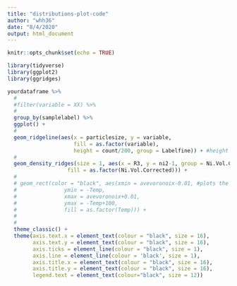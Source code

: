 ```yaml
---
title: "distributions-plot-code"
author: "whh36"
date: "8/4/2020"
output: html_document
---
```


```r
knitr::opts_chunk$set(echo = TRUE)
```

```r
library(tidyverse)
library(ggplot2)
library(ggridges)
```

```r

yourdataframe %>%
  #
  #filter(variable = XX) %>%
  #
  group_by(samplelabel) %>%
  ggplot() +
  #
  geom_ridgeline(aes(x = particlesize, y = variable, 
                     fill = as.factor(variable),
                     height = count/200, group = Labelfine)) + #height is either density or count
  #
  geom_density_ridges(size = 1, aes(x = R3, y = ni2-1, group = Ni.Vol.Corrected, 
                   fill = as.factor(Ni.Vol.Corrected))) +
  #
  # geom_rect(color = "black", aes(xmin = avevoronoix-0.01, #plots the average
  #               ymin = -Temp, 
  #               xmax = avevoronoix+0.01, 
  #               ymax = -Temp+100,
  #               fill = as.factor(Temp))) +
  #
  #
  theme_classic() +
  theme(axis.text.x = element_text(colour = "black", size = 16),
        axis.text.y = element_text(colour = "black", size = 16),
        axis.ticks = element_line(colour = "black", size = 1),
        axis.line = element_line(colour = 'black', size = 1),
        axis.title.x = element_text(colour = "black", size = 16),
        axis.title.y = element_text(colour = "black", size = 16),
        legend.text = element_text(colour="black", size = 12))
```

